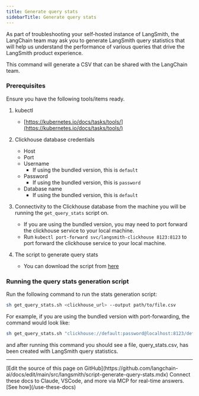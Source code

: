 ```yaml
---
title: Generate query stats
sidebarTitle: Generate query stats
---
```


As part of troubleshooting your self-hosted instance of LangSmith, the LangChain team may ask you to generate LangSmith query statistics that will help us understand the performance of various queries that drive the LangSmith product experience.

This command will generate a CSV that can be shared with the LangChain team.

### Prerequisites

Ensure you have the following tools/items ready.

1. kubectl

   * [https://kubernetes.io/docs/tasks/tools/](https://kubernetes.io/docs/tasks/tools/)

2. Clickhouse database credentials

   * Host
   * Port
   * Username
     * If using the bundled version, this is `default`
   * Password
     * If using the bundled version, this is `password`
   * Database name
     * If using the bundled version, this is `default`

3. Connectivity to the Clickhouse database from the machine you will be running the `get_query_stats` script on.

   * If you are using the bundled version, you may need to port forward the clickhouse service to your local machine.
   * Run `kubectl port-forward svc/langsmith-clickhouse 8123:8123` to port forward the clickhouse service to your local machine.

4. The script to generate query stats

   * You can download the script from [here](https://github.com/langchain-ai/helm/blob/main/charts/langsmith/scripts/get_query_stats.sh)

### Running the query stats generation script

Run the following command to run the stats generation script:

```bash
sh get_query_stats.sh <clickhouse_url> --output path/to/file.csv
```

For example, if you are using the bundled version with port-forwarding, the command would look like:

```bash
sh get_query_stats.sh "clickhouse://default:password@localhost:8123/default" --output query_stats.csv
```

and after running this command you should see a file, query\_stats.csv, has been created with LangSmith query statistics.

---

<Callout icon="pen-to-square" iconType="regular">
    [Edit the source of this page on GitHub](https://github.com/langchain-ai/docs/edit/main/src/langsmith/script-generate-query-stats.mdx)
</Callout>
<Tip icon="terminal" iconType="regular">
    Connect these docs to Claude, VSCode, and more via MCP for    real-time answers. [See how](/use-these-docs)
</Tip>
